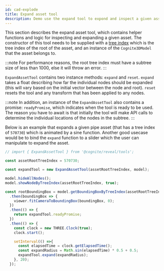 ```yaml
---
id: cad-explode
title: Expand asset tool
description: Demo use the expand tool to expond and inspect a given asset.
---
```



This section describes the expand asset tool, which contains helper functions and logic for inspecting and expanding a given asset.
The constructor of this tool needs to be supplied with a [tree index](../concepts.md) which is the tree index of the root of the asset, and an instance of the `Cognite3DModel` that the asset belongs to.

:::note
For performance reasons, the root tree index must have a subtree size of less than 1000, else it will throw an error.
:::

<DemoWrapper name="Cognite3DViewerDemo" />

`ExpandAssetTool` contains two instance methods: `expand` and `reset`.
`expand` takes a float describing how far the individual nodes should be expanded (this will vary based on the initial vector between the node and root).
`reset` resets the tool and any transform that has been applied to any nodes.

:::note
In addition, an instance of the `ExpandAssetTool` also contains a promise: `readyPromise`, which indicates when the tool is ready to be used.
The reason you have to await is that initially the tool will make API calls to determine the individual locations of the nodes in the subtree.
:::

Below is an example that expands a given pipe asset (that has a tree index of `570730`) which is animated by a sine function.
Another good usecase would be to bind the `expand` function to a slider which the user can manipulate to expand the asset.  


```jsx runnable
// import { ExpandAssetTool } from '@cognite/reveal/tools';

const assetRootTreeIndex = 570730;

const expandTool = new ExpandAssetTool(assetRootTreeIndex, model);

model.hideAllNodes();
model.showNodeByTreeIndex(assetRootTreeIndex, true);

const rootBoundingBox = model.getBoundingBoxByTreeIndex(assetRootTreeIndex)
  .then(boundingBox => {
    viewer.fitCameraToBoundingBox(boundingBox, 0);
  })
  .then(() => {
    return expandTool.readyPromise;
  })
  .then(() => {
    const clock = new THREE.Clock(true);
    clock.start();

    setInterval(() =>{
      const elapsedTime = clock.getElapsedTime();
      const expandRadius = Math.sin(elapsedTime) * 0.5 + 0.5; 
      expandTool.expand(expandRadius);
    }, 20);
  });

```
